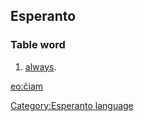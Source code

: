 ==Esperanto==
===Table word===
# [[always]].

[[eo:ĉiam]]
[[Category:Esperanto language]]
{{Universala Vortaro}}
